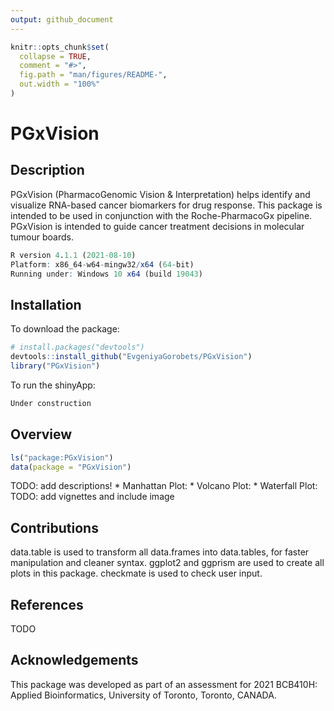 ```yaml
---
output: github_document
---
```


<!-- README.md is generated from README.Rmd. Please edit that file -->

```r
knitr::opts_chunk$set(
  collapse = TRUE,
  comment = "#>",
  fig.path = "man/figures/README-",
  out.width = "100%"
)
```

# PGxVision

<!-- badges: start -->
<!-- badges: end -->

## Description

PGxVision (PharmacoGenomic Vision & Interpretation) helps identify and visualize RNA-based cancer biomarkers for drug response. This package is intended to be 
used in conjunction with the Roche-PharmacoGx pipeline. PGxVision is intended 
to guide cancer treatment decisions in molecular tumour boards.

``` r
R version 4.1.1 (2021-08-10)
Platform: x86_64-w64-mingw32/x64 (64-bit)
Running under: Windows 10 x64 (build 19043)
```

## Installation

To download the package:

``` r
# install.packages("devtools")
devtools::install_github("EvgeniyaGorobets/PGxVision")
library("PGxVision")
```

To run the shinyApp:
``` r
Under construction
```

## Overview

``` r
ls("package:PGxVision")
data(package = "PGxVision")
```

TODO: add descriptions!
* Manhattan Plot:
* Volcano Plot:
* Waterfall Plot:
TODO: add vignettes and include image

## Contributions

data.table is used to transform all data.frames into data.tables, for faster
manipulation and cleaner syntax.
ggplot2 and ggprism are used to create all plots in this package.
checkmate is used to check user input.


## References

TODO

## Acknowledgements

This package was developed as part of an assessment for 2021 BCB410H: Applied Bioinformatics,
University of Toronto, Toronto, CANADA.

